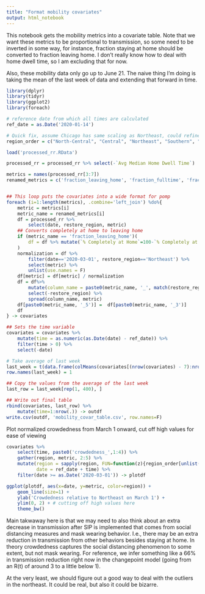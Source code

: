 ```yaml
---
title: "Format mobility covariates"
output: html_notebook
---
```


This notebook gets the mobility metrics into a covariate table. Note that we want these metrics to be proportional to transmission, so some need to be inverted in some way, for instance, fraction staying at home should be converted to fraction leaving home. I don't really know how to deal with home dwell time, so I am excluding that for now.

Also, these mobility data only go up to June 21. The naive thing I'm doing is taking the mean of the last week of data and extending that forward in time. 

```r
library(dplyr)
library(tidyr)
library(ggplot2)
library(foreach)

# reference date from which all times are calculated
ref_date = as.Date('2020-01-14')

# Quick fix, assume Chicago has same scaling as Northeast, could refine
region_order = c("North-Central", "Central", "Northeast", "Southern", "Northeast")

load('processed_rr.RData')

processed_rr = processed_rr %>% select(-`Avg Median Home Dwell Time`)

metrics = names(processed_rr[3:7])
renamed_metrics = c('fraction_leaving_home', 'fraction_fulltime', 'fraction_parttime', 'delivery', 'crowdedness')


## This loop puts the covariates into a wide format for pomp
foreach (i=1:length(metrics), .combine='left_join') %do%{
    metric = metrics[i]
    metric_name = renamed_metrics[i]
    df = processed_rr %>%
        select(date, restore_region, metric)
    ## Converts completely at home to leaving home
    if (metric_name == 'fraction_leaving_home')(
        df = df %>% mutate(`% Completely at Home`=100-`% Completely at Home`)
    )
    normalization = df %>%
        filter(date=='2020-03-01', restore_region=='Northeast') %>%
        select(metric) %>%
        unlist(use.names = F)
    df[metric] = df[metric] / normalization
    df = df%>%
        mutate(column_name = paste0(metric_name, '_', match(restore_region, region_order))) %>%
        select(-restore_region) %>%
        spread(column_name, metric)
    df[paste0(metric_name, '_5')] =  df[paste0(metric_name, '_3')]
    df
} -> covariates

## Sets the time variable
covariates = covariates %>%
    mutate(time = as.numeric(as.Date(date) - ref_date)) %>%
    filter(time > 0) %>%
    select(-date)

# Take average of last week
last_week = t(data.frame(colMeans(covariates[(nrow(covariates) - 7):nrow(covariates),])))
row.names(last_week) = 1

## Copy the values from the average of the last week
last_row = last_week[rep(1, 400), ]

## Write out final table
rbind(covariates, last_row) %>% 
    mutate(time=1:nrow(.)) -> outdf
write.csv(outdf, 'mobility_covar_table.csv', row.names=F)

```

Plot normalized crowdedness from March 1 onward, cut off high values for ease of viewing

```r

covariates %>%
    select(time, paste0('crowdedness_',1:4)) %>%
    gather(region, metric, 2:5) %>%
    mutate(region = sapply(region, FUN=function(z){region_order[unlist(as.numeric(str_sub(z, -1)))]}),
           date = ref_date + time) %>%
    filter(date >= as.Date('2020-03-01')) -> plotdf

ggplot(plotdf, aes(x=date, y=metric, color=region)) + 
    geom_line(size=1) + 
    ylab('Crowdedness relative to Northeast on March 1') +
    ylim(0, 2) + # cutting off high values here
    theme_bw()


```

Main takwaway here is that we may need to also think about an extra decrease in transmission after SIP is implemented that comes from social distancing measures and mask wearing behavior. I.e., there may be an extra reduction in transmission from other behaviors besides staying at home. In theory crowdedness captures the social distancing phenomenon to some extent, but not mask wearing. For reference, we infer something like a 66% in transmission reduction right now in the changepoint model (going from an R(t) of around 3 to a little below 1).  

At the very least, we should figure out a good way to deal with the outliers in the northeast. It could be real, but also it could be bizarre. 